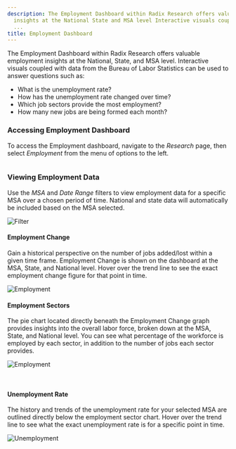 ```yaml
---
description: The Employment Dashboard within Radix Research offers valuable employment
  insights at the National State and MSA level Interactive visuals coupled with data
  ...
title: Employment Dashboard
---
```


The Employment Dashboard within Radix Research offers valuable employment insights at the National, State, and MSA level. Interactive visuals coupled with data from the Bureau of Labor Statistics can be used to answer questions such as:


* What is the unemployment rate?
* How has the unemployment rate changed over time?
* Which job sectors provide the most employment?
* How many new jobs are being formed each month?


### Accessing Employment Dashboard


To access the Employment dashboard, navigate to the *Research* page, then select *Employment* from the menu of options to the left. 


<Frame>
  <img src="/images/radix/0991cfada520262719c48b57625aad87c8facc97.png" alt="" />
</Frame>


### Viewing Employment Data


Use the *MSA* and *Date Range* filters to view employment data for a specific MSA over a chosen period of time. National and state data will automatically be included based on the MSA selected. 


<Frame>
  <img src="/images/radix/de947a87bb1718584ca7a92b3cd970058bd78ee9.png" alt="Filter" />
</Frame>


#### **Employment Change**


Gain a historical perspective on the number of jobs added/lost within a given time frame. Employment Change is shown on the dashboard at the MSA, State, and National level. Hover over the trend line to see the exact employment change figure for that point in time. 


<Frame>
  <img src="/images/radix/54982af247e00c4516509678e0f1aecb35c0ba21.png" alt="Employment" />
</Frame>


#### **Employment Sectors**


The pie chart located directly beneath the Employment Change graph provides insights into the overall labor force, broken down at the MSA, State, and National level. You can see what percentage of the workforce is employed by each sector, in addition to the number of jobs each sector provides. 


<Frame>
  <img src="/images/radix/ca57c98f000198f320db8cb9f9558fac2da12424.png" alt="Employment" />
</Frame>


 


#### **Unemployment Rate**


The history and trends of the unemployment rate for your selected MSA are outlined directly below the employment sector chart. Hover over the trend line to see what the exact unemployment rate is for a specific point in time. 


<Frame>
  <img src="/images/radix/90d94d17e829f2a1f8b6c3f51d89879cb1b218c3.png" alt="Unemployment" />
</Frame>
